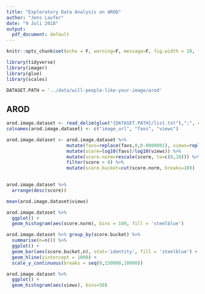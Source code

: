 ```yaml
---
title: "Exploratory Data Analysis on AROD"
author: "Jens Laufer"
date: "9 Juli 2018"
output:
  pdf_document: default
---
```


```r
knitr::opts_chunk$set(echo = F, warning=F, message=F, fig.width = 20, fig.height = 10)
```

```r
library(tidyverse)
library(imager)
library(glue)
library(scales)
```
```r
DATASET.PATH = '../data/will-people-like-your-image/arod'
```


## AROD

```r
arod.image.dataset <- read_delim(glue("{DATASET.PATH}/list.txt"),";", col_names = F)
colnames(arod.image.dataset) <- c("image_url", "favs", "views")

arod.image.dataset <- arod.image.dataset %>%
                      mutate(favs=replace(favs,0,0.0000001), views=replace(views, 0,0.0000001)) %>%
                      mutate(score=log10(favs)/log10(views)) %>%
                      mutate(score.norm=rescale(score, to=c(0,10))) %>%
                      filter(score > 0) %>%
                      mutate(score.bucket=cut(score.norm, breaks=10))
  
```

```r
arod.image.dataset %>% 
  arrange(desc(score))
```
```r
mean(arod.image.dataset$views)
```


```r
arod.image.dataset %>%
  ggplot() +
  geom_histogram(aes(score.norm), bins = 100, fill = 'steelblue')
```



```r
arod.image.dataset %>% group_by(score.bucket) %>%
  summarise(n=n()) %>%
  ggplot() +
  geom_bar(aes(score.bucket,n), stat='identity', fill = 'steelblue') +
  geom_hline(yintercept = 1000) +
  scale_y_continuous(breaks = seq(0,150000,10000))
```



```r
arod.image.dataset %>%
  ggplot() +
  geom_histogram(aes(views), bins=50)
```




